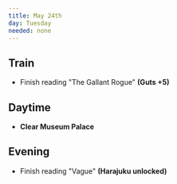 ```yaml
---
title: May 24th
day: Tuesday
needed: none
---
```


## Train
- Finish reading "The Gallant Rogue" **(Guts +5)**

## Daytime
- **Clear Museum Palace**

## Evening
- Finish reading "Vague" **(Harajuku unlocked)**